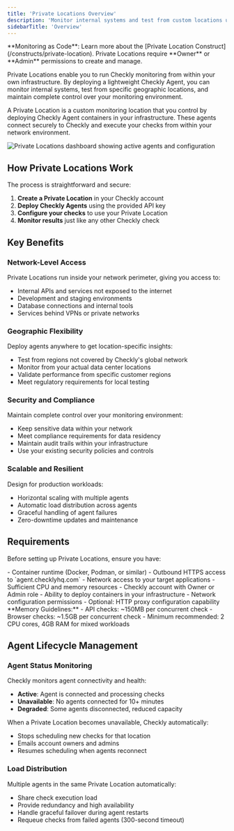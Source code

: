 ```yaml
---
title: 'Private Locations Overview'
description: 'Monitor internal systems and test from custom locations using Checkly Private Locations. Run checks from within your own infrastructure with the lightweight Checkly Agent.'
sidebarTitle: 'Overview'
---
```


<Tip>
**Monitoring as Code**: Learn more about the [Private Location Construct](/constructs/private-location).
</Tip>

<Note>
Private Locations require **Owner** or **Admin** permissions to create and manage.
</Note>

Private Locations enable you to run Checkly monitoring from within your own infrastructure. By deploying a lightweight Checkly Agent, you can monitor internal systems, test from specific geographic locations, and maintain complete control over your monitoring environment.

A Private Location is a custom monitoring location that you control by deploying Checkly Agent containers in your infrastructure. These agents connect securely to Checkly and execute your checks from within your network environment.

![Private Locations dashboard showing active agents and configuration](/images/private-locations/pl_started_1.png)


## How Private Locations Work

The process is straightforward and secure:

1. **Create a Private Location** in your Checkly account
2. **Deploy Checkly Agents** using the provided API key
3. **Configure your checks** to use your Private Location
4. **Monitor results** just like any other Checkly check

## Key Benefits

### Network-Level Access

Private Locations run inside your network perimeter, giving you access to:
- Internal APIs and services not exposed to the internet
- Development and staging environments
- Database connections and internal tools
- Services behind VPNs or private networks

### Geographic Flexibility

Deploy agents anywhere to get location-specific insights:
- Test from regions not covered by Checkly's global network
- Monitor from your actual data center locations
- Validate performance from specific customer regions
- Meet regulatory requirements for local testing

### Security and Compliance

Maintain complete control over your monitoring environment:
- Keep sensitive data within your network
- Meet compliance requirements for data residency
- Maintain audit trails within your infrastructure
- Use your existing security policies and controls

### Scalable and Resilient

Design for production workloads:
- Horizontal scaling with multiple agents
- Automatic load distribution across agents
- Graceful handling of agent failures
- Zero-downtime updates and maintenance


## Requirements

Before setting up Private Locations, ensure you have:

<AccordionGroup>

<Accordion title="Infrastructure Requirements">
- Container runtime (Docker, Podman, or similar)
- Outbound HTTPS access to `agent.checklyhq.com`
- Network access to your target applications
- Sufficient CPU and memory resources
</Accordion>

<Accordion title="Access Requirements">
- Checkly account with Owner or Admin role
- Ability to deploy containers in your infrastructure
- Network configuration permissions
- Optional: HTTP proxy configuration capability
</Accordion>

<Accordion title="Resource Requirements">
<Info>
**Memory Guidelines:**
- API checks: ~150MB per concurrent check
- Browser checks: ~1.5GB per concurrent check
- Minimum recommended: 2 CPU cores, 4GB RAM for mixed workloads
</Info>
</Accordion>

</AccordionGroup>

## Agent Lifecycle Management

### Agent Status Monitoring

Checkly monitors agent connectivity and health:

- **Active**: Agent is connected and processing checks
- **Unavailable**: No agents connected for 10+ minutes
- **Degraded**: Some agents disconnected, reduced capacity

When a Private Location becomes unavailable, Checkly automatically:
- Stops scheduling new checks for that location
- Emails account owners and admins
- Resumes scheduling when agents reconnect

### Load Distribution

Multiple agents in the same Private Location automatically:
- Share check execution load
- Provide redundancy and high availability
- Handle graceful failover during agent restarts
- Requeue checks from failed agents (300-second timeout)
